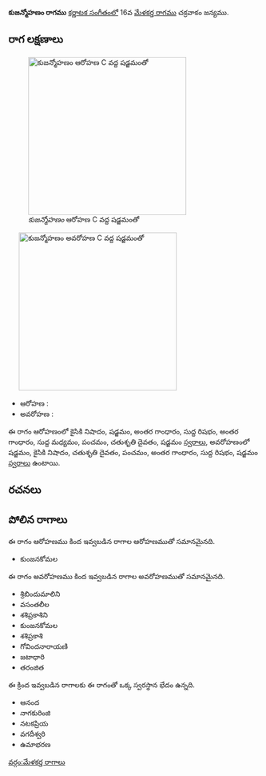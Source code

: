 {{Infobox ragam
	| name          	= కుజన్మోహణం
	| synonym	    	= 
	| mela          	= 
	| chakra        	= 
	| janaka        	= 
	| type          	= సంపూర్ణ-షడవ
	| arohanam      	= {{svaraC|N2|S|G3|R1|G3|M1|P|D2|S'}} 
	| avarohanam    	= {{svaraC|S'|N2|D2|P|G3|R1|S}}
	| jeeva         	=
	| chhaya        	=
	| nyasa         	=
	| vishesha      	= 
	| equivalent  		= 
}}
{{కర్ణాటక సంగీత రాగాలు}}
'''కుజన్మోహణం రాగము''' [[కర్ణాటక సంగీతం]]లో 16వ [[మేళకర్త రాగము]] చక్రవాకం జన్యము. 


==రాగ లక్షణాలు==
[[Image:kujanmohanam_ar_kb2wiki.png|thumb|right|316px|''కుజన్మోహణం'' ఆరోహణ C వద్ద షడ్జమంతో]]
	[[Image:kujanmohanam_av_kb2wiki.png|thumb|right|316px|''కుజన్మోహణం'' అవరోహణ C వద్ద షడ్జమంతో]]

* ఆరోహణ : {{svaraC|N2|S|G3|R1|G3|M1|P|D2|S'}} 
* అవరోహణ : {{svaraC|S'|N2|D2|P|G3|R1|S}}

ఈ రాగం ఆరోహణంలో కైసికి నిషాదం, షడ్జమం, అంతర గాంధారం, సుద్ద  రిషభం, అంతర గాంధారం, సుద్ద మధ్యమం, పంచమం, చతుశృతి దైవతం, షడ్జమం [[స్వరాలు]], అవరోహణంలో షడ్జమం, కైసికి నిషాదం, చతుశృతి దైవతం, పంచమం, అంతర గాంధారం, సుద్ద  రిషభం, షడ్జమం [[స్వరాలు]] ఉంటాయి.

==రచనలు==



==పోలిన రాగాలు==
ఈ రాగం ఆరోహణము కింద ఇవ్వబడిన రాగాల ఆరోహణముతో సమానమైనది.
* కుంజనకోమల

ఈ రాగం అవరోహణము కింద ఇవ్వబడిన రాగాల అవరోహణముతో సమానమైనది.
* శ్రిబిందుమాలిని
* వసంతలీల
* శశిప్రకాశిని
* కుంజనకోమల
* శశిప్రకాశి
* గోవిందనారాయణి
* జటాధారి
* తరంజిత

ఈ క్రింద ఇవ్వబడిన రాగాలకు ఈ రాగంతో ఒక్క స్వరస్థాన భేదం ఉన్నది.
* ఆనంద
* నాగకురింజి
* నటకప్రియ
* వగదీశ్వరి
* ఉమాభరణ



[[వర్గం:మేళకర్త రాగాలు]]